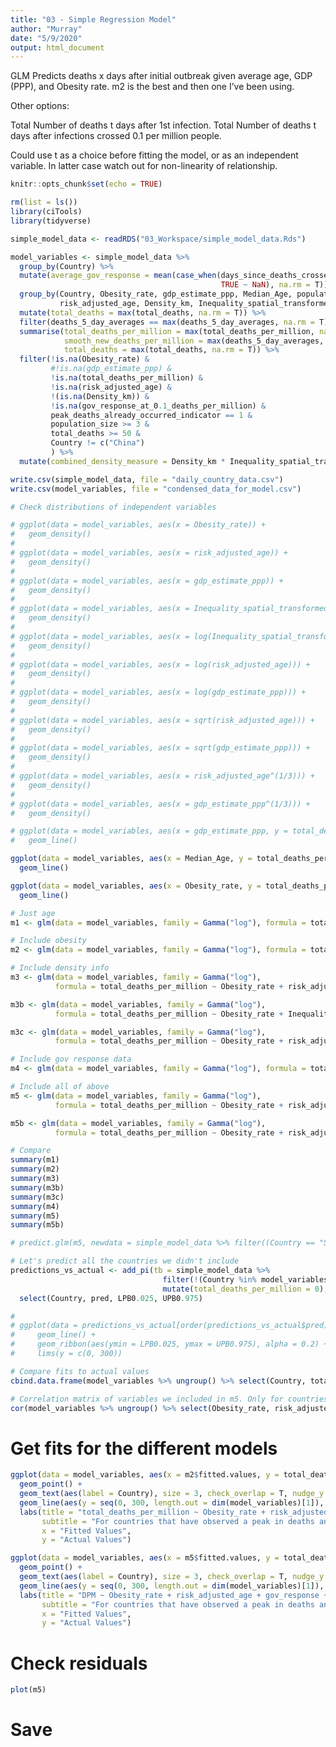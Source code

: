 ```yaml
---
title: "03 - Simple Regression Model"
author: "Murray"
date: "5/9/2020"
output: html_document
---
```


GLM Predicts deaths x days after initial outbreak given average age, GDP (PPP), and Obesity rate. m2 is the best and then one I've been using.

Other options:

  Total Number of deaths t days after 1st infection.
  Total Number of deaths t days after infections crossed 0.1 per million people.
  
Could use t as a choice before fitting the model, or as an independent variable. In latter case watch out for non-linearity of relationship.

```r
knitr::opts_chunk$set(echo = TRUE)

rm(list = ls())
library(ciTools)
library(tidyverse)

simple_model_data <- readRDS("03_Workspace/simple_model_data.Rds")
```

```r
model_variables <- simple_model_data %>%
  group_by(Country) %>%
  mutate(average_gov_response = mean(case_when(days_since_deaths_crossed_0.1_per_million >= 0 & date <= "2020-05-09" ~ StringencyIndex,
                                               TRUE ~ NaN), na.rm = T)) %>%
  group_by(Country, Obesity_rate, gdp_estimate_ppp, Median_Age, population_size, peak_deaths_already_occurred_indicator,
           risk_adjusted_age, Density_km, Inequality_spatial_transformed, gov_response_at_0.1_deaths_per_million, average_gov_response) %>%
  mutate(total_deaths = max(total_deaths, na.rm = T)) %>%
  filter(deaths_5_day_averages == max(deaths_5_day_averages, na.rm = T)) %>% # Just keeps the day(s) of the peak for each country
  summarise(total_deaths_per_million = max(total_deaths_per_million, na.rm = T),
            smooth_new_deaths_per_million = max(deaths_5_day_averages, na.rm = T),
            total_deaths = max(total_deaths, na.rm = T)) %>%
  filter(!is.na(Obesity_rate) &
         #!is.na(gdp_estimate_ppp) &
         !is.na(total_deaths_per_million) &
         !is.na(risk_adjusted_age) &
         !(is.na(Density_km)) &
         !is.na(gov_response_at_0.1_deaths_per_million) &
         peak_deaths_already_occurred_indicator == 1 &
         population_size >= 3 &
         total_deaths >= 50 &
         Country != c("China")
         ) %>%
  mutate(combined_density_measure = Density_km * Inequality_spatial_transformed)

write.csv(simple_model_data, file = "daily_country_data.csv")
write.csv(model_variables, file = "condensed_data_for_model.csv")

# Check distributions of independent variables

# ggplot(data = model_variables, aes(x = Obesity_rate)) +
#   geom_density()
# 
# ggplot(data = model_variables, aes(x = risk_adjusted_age)) +
#   geom_density()
# 
# ggplot(data = model_variables, aes(x = gdp_estimate_ppp)) +
#   geom_density()
# 
# ggplot(data = model_variables, aes(x = Inequality_spatial_transformed)) +
#   geom_density()
# 
# ggplot(data = model_variables, aes(x = log(Inequality_spatial_transformed))) +
#   geom_density()
# 
# ggplot(data = model_variables, aes(x = log(risk_adjusted_age))) +
#   geom_density()
# 
# ggplot(data = model_variables, aes(x = log(gdp_estimate_ppp))) +
#   geom_density()
# 
# ggplot(data = model_variables, aes(x = sqrt(risk_adjusted_age))) +
#   geom_density()
# 
# ggplot(data = model_variables, aes(x = sqrt(gdp_estimate_ppp))) +
#   geom_density()
# 
# ggplot(data = model_variables, aes(x = risk_adjusted_age^(1/3))) +
#   geom_density()
# 
# ggplot(data = model_variables, aes(x = gdp_estimate_ppp^(1/3))) +
#   geom_density()
```

```r
# ggplot(data = model_variables, aes(x = gdp_estimate_ppp, y = total_deaths_per_million)) +
#   geom_line()

ggplot(data = model_variables, aes(x = Median_Age, y = total_deaths_per_million)) +
  geom_line()

ggplot(data = model_variables, aes(x = Obesity_rate, y = total_deaths_per_million)) +
  geom_line()
```

```r
# Just age
m1 <- glm(data = model_variables, family = Gamma("log"), formula = total_deaths_per_million ~ risk_adjusted_age)

# Include obesity
m2 <- glm(data = model_variables, family = Gamma("log"), formula = total_deaths_per_million ~ Obesity_rate + risk_adjusted_age)

# Include density info
m3 <- glm(data = model_variables, family = Gamma("log"),
          formula = total_deaths_per_million ~ Obesity_rate + risk_adjusted_age + Inequality_spatial_transformed)

m3b <- glm(data = model_variables, family = Gamma("log"),
          formula = total_deaths_per_million ~ Obesity_rate + Inequality_spatial_transformed)

m3c <- glm(data = model_variables, family = Gamma("log"),
          formula = total_deaths_per_million ~ Obesity_rate + risk_adjusted_age + combined_density_measure)

# Include gov response data
m4 <- glm(data = model_variables, family = Gamma("log"), formula = total_deaths_per_million ~ Obesity_rate + risk_adjusted_age + gov_response_at_0.1_deaths_per_million)

# Include all of above
m5 <- glm(data = model_variables, family = Gamma("log"),
          formula = total_deaths_per_million ~ Obesity_rate + risk_adjusted_age + gov_response_at_0.1_deaths_per_million + Inequality_spatial_transformed)

m5b <- glm(data = model_variables, family = Gamma("log"),
          formula = total_deaths_per_million ~ Obesity_rate + risk_adjusted_age + gdp_estimate_ppp + average_gov_response + Inequality_spatial_transformed)

# Compare
summary(m1)
summary(m2)
summary(m3)
summary(m3b)
summary(m3c)
summary(m4)
summary(m5)
summary(m5b)
```

```r
# predict.glm(m5, newdata = simple_model_data %>% filter((Country == "SouthAfrica") & date == "2020-05-11"), se.fit = T, type = "response")

# Let's predict all the countries we didn't include
predictions_vs_actual <- add_pi(tb = simple_model_data %>%
                                  filter(!(Country %in% model_variables$Country) & date == "2020-05-11") %>%
                                  mutate(total_deaths_per_million = 0), fit = m5) %>%
  select(Country, pred, LPB0.025, UPB0.975)

# 
# ggplot(data = predictions_vs_actual[order(predictions_vs_actual$pred),], aes(x = pred, y = total_deaths_per_million)) +
#     geom_line() + 
#     geom_ribbon(aes(ymin = LPB0.025, ymax = UPB0.975), alpha = 0.2) +
#     lims(y = c(0, 300))

# Compare fits to actual values
cbind.data.frame(model_variables %>% ungroup() %>% select(Country, total_deaths_per_million), m5$fitted.values)

# Correlation matrix of variables we included in m5. Only for countries in the model.
cor(model_variables %>% ungroup() %>% select(Obesity_rate, risk_adjusted_age, gdp_estimate_ppp, gov_response_at_0.1_deaths_per_million, Density_km, Inequality_spatial_transformed)) %>% View()
```

# Get fits for the different models

```r
ggplot(data = model_variables, aes(x = m2$fitted.values, y = total_deaths_per_million)) + 
  geom_point() +
  geom_text(aes(label = Country), size = 3, check_overlap = T, nudge_y = 7) +
  geom_line(aes(y = seq(0, 300, length.out = dim(model_variables)[1]), x = seq(0, 300, length.out = dim(model_variables)[1])), linetype = "dashed") +
  labs(title = "total_deaths_per_million ~ Obesity_rate + risk_adjusted_age",
       subtitle = "For countries that have observed a peak in deaths and have population > 3 million",
       x = "Fitted Values",
       y = "Actual Values")

ggplot(data = model_variables, aes(x = m5$fitted.values, y = total_deaths_per_million)) + 
  geom_point() +
  geom_text(aes(label = Country), size = 3, check_overlap = T, nudge_y = 7) +
  geom_line(aes(y = seq(0, 300, length.out = dim(model_variables)[1]), x = seq(0, 300, length.out = dim(model_variables)[1])), linetype = "dashed") +
  labs(title = "DPM ~ Obesity_rate + risk_adjusted_age + gov_response + spatial_inequality",
       subtitle = "For countries that have observed a peak in deaths and have population > 3 million",
       x = "Fitted Values",
       y = "Actual Values")
```

# Check residuals

```r
plot(m5)
```

# Save

